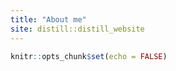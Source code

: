 ```yaml
---
title: "About me"
site: distill::distill_website
---
```


```r
knitr::opts_chunk$set(echo = FALSE)
```


